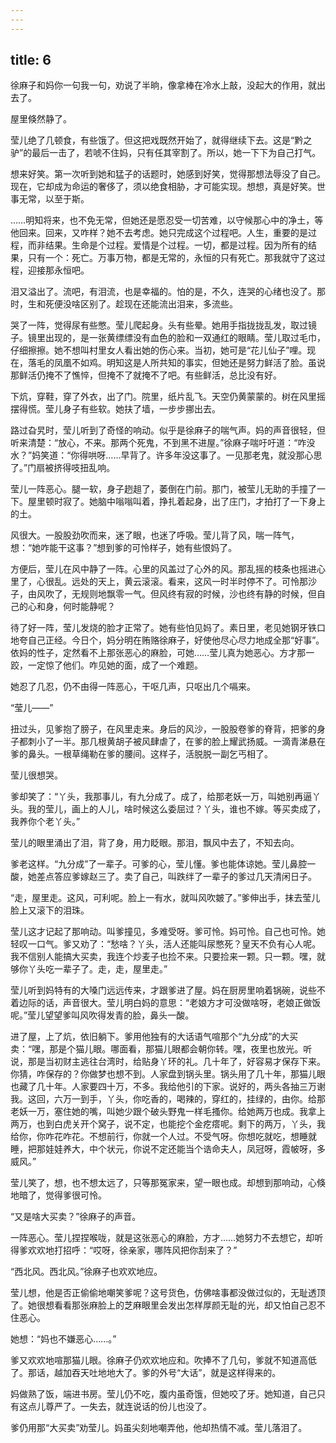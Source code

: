 ```yaml
---
---
---
```

title: 6
---



徐麻子和妈你一句我一句，劝说了半晌，像拿棒在冷水上敲，没起大的作用，就出去了。

屋里倏然静了。

莹儿绝了几顿食，有些饿了。但这把戏既然开始了，就得继续下去。这是“黔之驴”的最后一击了，若唬不住妈，只有任其宰割了。所以，她一下下为自己打气。

想来好笑。第一次听到她和猛子的话题时，她感到好笑，觉得那想法辱没了自己。现在，它却成为命运的奢侈了，须以绝食相胁，才可能实现。想想，真是好笑。世事无常，以至于斯。

……明知将来，也不免无常，但她还是愿忍受一切苦难，以守候那心中的净土，等他回来。回来，又咋样？她不去考虑。她只完成这个过程吧。人生，重要的是过程，而非结果。生命是个过程。爱情是个过程。一切，都是过程。因为所有的结果，只有一个：死亡。万事万物，都是无常的，永恒的只有死亡。那我就守了这过程，迎接那永恒吧。

泪又溢出了。流吧，有泪流，也是幸福的。怕的是，不久，连哭的心绪也没了。那时，生和死便没啥区别了。趁现在还能流出泪来，多流些。

哭了一阵，觉得尿有些憋。莹儿爬起身。头有些晕。她用手指拢拢乱发，取过镜子。镜里出现的，是一张黄缥缥没有血色的脸和一双通红的眼睛。莹儿取过毛巾，仔细擦擦。她不想叫村里女人看出她的伤心来。当初，她可是“花儿仙子”哩。现在，落毛的凤凰不如鸡。明知这是人所共知的事实，但她还是努力鲜活了脸。虽说那鲜活仍掩不了憔悴，但掩不了就掩不了吧。有些鲜活，总比没有好。

下炕，穿鞋，穿了外衣，出了门。院里，纸片乱飞。天空仍黄蒙蒙的。树在风里摇摆得慌。莹儿身子有些软。她扶了墙，一步步挪出去。

路过旮旯时，莹儿听到了奇怪的响动。似乎是徐麻子的喘气声。妈的声音很轻，但听来清楚：“放心，不来。那两个死鬼，不到黑不进屋。”徐麻子喘吁吁道：“咋没水？”妈笑道：“你得哄呀……早背了。许多年没这事了。一见那老鬼，就没那心思了。”门扇被挤得吱扭乱响。

莹儿一阵恶心。腿一软，身子趔趄了，萎倒在门前。那门，被莹儿无助的手撞了一下。屋里顿时寂了。她脑中嗡嗡叫着，挣扎着起身，出了庄门，才拍打了一下身上的土。

风很大。一股股劲吹而来，迷了眼，也迷了呼吸。莹儿背了风，喘一阵气，想：“她咋能干这事？”想到爹的可怜样子，她有些恨妈了。

方便后，莹儿在风中静了一阵。心里的风盖过了心外的风。那乱摇的枝条也摇进心里了，心很乱。远处的天上，黄云滚滚。看来，这风一时半时停不了。可怜那沙子，由风吹了，无规则地飘零一气。但风终有寂的时候，沙也终有静的时候，但自己的心和身，何时能静呢？

待了好一阵，莹儿发烧的脸才正常了。她有些怕见妈了。素日里，老见她钢牙铁口地夸自己正经。今日个，妈分明在贿赂徐麻子，好使他尽心尽力地成全那“好事”。依妈的性子，定然看不上那张恶心的麻脸，可她……莹儿真为她恶心。方才那一跤，一定惊了他们。咋见她的面，成了一个难题。

她忍了几忍，仍不由得一阵恶心，干呕几声，只呕出几个嗝来。

“莹儿——”

扭过头，见爹抱了膀子，在风里走来。身后的风沙，一股股卷爹的脊背，把爹的身子都刺小了一半。那几根黄胡子被风肆虐了，在爹的脸上耀武扬威。一滴青涕悬在爹的鼻头。一根草绳勒在爹的腰间。这样子，活脱脱一副乞丐相了。

莹儿很想哭。

爹却笑了：“丫头，我那事儿，有九分成了。成了，给那老妖一万，叫她别再逼丫头。我的莹儿，画上的人儿，啥时候这么委屈过？丫头，谁也不嫁。等买卖成了，我养你个老丫头。”

莹儿的眼里涌出了泪，背了身，用力眨眼。那泪，飘风中去了，不知去向。

爹老这样。“九分成”了一辈子。可爹的心，莹儿懂。爹也能体谅她。莹儿鼻腔一酸，她差点答应爹嫁赵三了。卖了自己，叫跌绊了一辈子的爹过几天清闲日子。

“走，屋里走。这风，可利呢。脸上一有水，就叫风吹皴了。”爹伸出手，抹去莹儿脸上又滚下的泪珠。

莹儿这才记起了那响动。叫爹撞见，多难受呀。爹可怜。妈可怜。自己也可怜。她轻叹一口气。爹又劝了：“愁啥？丫头，活人还能叫尿憋死？皇天不负有心人呢。我不信别人能搞大买卖，我连个炒麦子也捡不来。只要捡来一颗。只一颗。嘿，就够你丫头吃一辈子了。走，走，屋里走。”

莹儿听到妈特有的大嗓门远远传来，才跟爹进了屋。妈在厨房里响着锅碗，说些不着边际的话，声音很大。莹儿明白妈的意思：“老娘方才可没做啥呀，老娘正做饭呢。”莹儿望望爹叫风吹得发青的脸，鼻头一酸。

进了屋，上了炕，依旧躺下。爹用他独有的大话语气喧那个“九分成”的大买卖：“嘿，那是个猫儿眼。哪面看，那猫儿眼都会朝你转。嘿，夜里也放光。听说，那是当初财主逃往台湾时，给贴身丫环的礼。几十年了，好容易才保存下来。你猜，咋保存的？你做梦也想不到。人家盘到锅头里。锅头用了几十年，那猫儿眼也藏了几十年。人家要四十万，不多。我给他引的下家。说好的，两头各抽三万谢我。这回，六万一到手，丫头，你吃香的，喝辣的，穿红的，挂绿的，由你。给那老妖一万，塞住她的嘴，叫她少跟个破头野鬼一样毛搔你。给她两万也成。我拿上两万，也到白虎关开个窝子，说不定，也能挖个金疙瘩呢。剩下的两万，丫头，我给你，你咋花咋花。不想前行，你就一个人过。不受气呀。你想吃就吃，想睡就睡，把那娃娃养大，中个状元，你说不定还能当个诰命夫人，凤冠呀，霞帔呀，多威风。”

莹儿笑了，想，也不想太远了，只等那冤家来，望一眼也成。却想到那响动，心倏地暗了，觉得爹很可怜。

“又是啥大买卖？”徐麻子的声音。

一阵恶心。莹儿捏捏喉咙，就是这张恶心的麻脸，方才……她努力不去想它，却听得爹欢欢地打招呼：“哎呀，徐亲家，哪阵风把你刮来了？”

“西北风。西北风。”徐麻子也欢欢地应。

莹儿想，他是否正偷偷地嘲笑爹呢？这号货色，仿佛啥事都没做过似的，无耻透顶了。她很想看看那张麻脸上的芝麻眼里会发出怎样厚颜无耻的光，却又怕自己忍不住恶心。

她想：“妈也不嫌恶心……。”

爹又欢欢地喧那猫儿眼。徐麻子仍欢欢地应和。吹捧不了几句，爹就不知道高低了。那话，越加吞天吐地地大了。爹的外号“大话”，就是这样得来的。

妈做熟了饭，端进书房。莹儿仍不吃，腹内虽奇饿，但她咬了牙。她知道，自己只有这点儿尊严了。一失去，就连说话的份儿也没了。

爹仍用那“大买卖”劝莹儿。妈虽尖刻地嘲弄他，他却热情不减。莹儿落泪了。